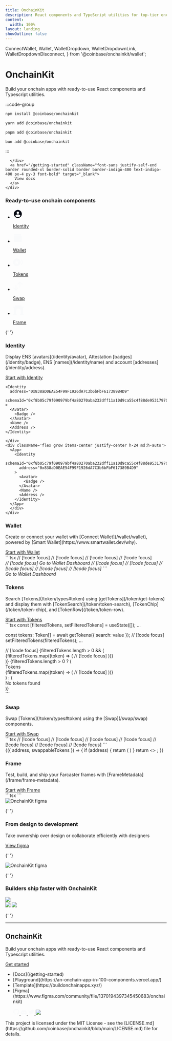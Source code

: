 ```yaml
---
title: OnchainKit
description: React components and TypeScript utilities for top-tier onchain apps.
content:
  width: 100%
layout: landing
showOutline: false
---
```


  ConnectWallet,
  Wallet,
  WalletDropdown,
  WalletDropdownLink,
  WalletDropdownDisconnect,
} from '@coinbase/onchainkit/wallet';

<div id="blobs">
  <div
    className="css-blurry-gradient top-[-15%] opacity-30 blur-[75px] left-[10%]"
    style={{
      background: "radial-gradient(circle at 50% 50%, #4F46E5, #4F46E5)",
    }}
  />
  <div
    className="css-blurry-gradient"
    style={{ top: "-15%", left: "calc(50% + 280px)" }}
  />
  <div
    className="css-blurry-gradient"
    style={{ top: "45%", left: "90%", height: "220px", width: "220px" }}
  />
  <div
    className="css-blurry-gradient"
    style={{ top: "35%", left: "10%", height: "220px", width: "220px" }}
  />
</div>

<div className="max-w-[1225px] mx-auto vp-doc relative px-[24px] mb-[26px] mt-0 md:px-0 md:mb-[64px]">
  <div className="mx-auto max-w-2xl">
    <div className="md:text-center flex flex-col gap-8 pt-[100px] pb-16">
      <h1 className="text-center text-6xl md:text-9xl font-medium no-underline dark:text-white tracking-[-0.1rem]">OnchainKit</h1>
      <div className="text-center text-xl md:text-3xl dark:text-white">
        <p className="leading-7 md:leading-none">
          Build your onchain apps with ready-to-use React components and Typescript utilities.
        </p>
      </div>
    </div>
    <div className="flex flex-col md:flex-row space-between items-center gap-6 w-full">
      <div id="home-install" className="h-full grow">
:::code-group

```bash [npm]
npm install @coinbase/onchainkit
```

```bash [yarn]
yarn add @coinbase/onchainkit
```

```bash [pnpm]
pnpm add @coinbase/onchainkit
```

```bash [bun]
bun add @coinbase/onchainkit
```

:::

      </div>
      <a href="/getting-started" className="font-sans justify-self-end border rounded-xl border-solid border border-indigo-400 text-indigo-400 px-4 py-3 font-bold" target="_blank">
        View docs
      </a>
    </div>

  </div>
</div>
<div className="flex flex-col md:flex-row justify-between items-center md:mb-[64px] mx-auto max-w-[1225px] z-10 pt-[100px]">
  <div className="flex flex-col gap-4 md:flex-row">
    <h3 className="py-[15px] md:w-[365px] text-4xl md:text-4xl md:text-left text-center">Ready-to-use onchain components</h3>
  </div>
  <ul className="flex gap-12 max-w-full flex-wrap justify-center md:justify-end">
    <li>
      <a href="#identity" className="flex flex-col items-center gap-3 group">
        <div className="w-[70px] h-[70px] bg-gray-800 rounded-xl p-5 group-hover:bg-gray-50">
          <svg width="30" height="30" viewBox="0 0 30 30" fill="none" xmlns="http://www.w3.org/2000/svg">
            <path className="fill-gray-50 group-hover:fill-gray-800" d="M27.5 15C27.5 21.9036 21.9036 27.5 15 27.5C15 27.5 15 27.5 15 27.5C14.973 27.5 14.9461 27.4999 14.9192 27.4997C14.5153 27.4972 14.1159 27.4755 13.722 27.4355C12.4613 27.3074 11.2561 26.9921 10.1344 26.5177C8.36951 25.7712 6.81171 24.6309 5.57122 23.2069C5.54692 23.179 5.52274 23.151 5.49869 23.1229C3.62914 20.9381 2.5 18.1009 2.5 15C2.5 8.09644 8.09644 2.5 15 2.5C21.9036 2.5 27.5 8.09644 27.5 15ZM18.75 11.25C18.75 9.17893 17.0711 7.5 15 7.5C12.9289 7.5 11.25 9.17893 11.25 11.25C11.25 13.3211 12.9289 15 15 15C17.0711 15 18.75 13.3211 18.75 11.25ZM15 25C18.4371 25 21.4692 23.266 23.2691 20.625C21.4692 17.984 18.4371 16.25 15 16.25C11.5629 16.25 8.53081 17.984 6.73084 20.625C8.53081 23.266 11.5629 25 15 25Z" fill="#030712"/>
          </svg>
        </div>
        <p className="text-center text-base not-italic font-normal leading-6">Identity</p>
      </a>
    </li>
    <li>
      <a href="#wallet" className="flex flex-col items-center gap-3 group">
        <div className="w-[70px] h-[70px] bg-gray-800 rounded-xl p-5 group-hover:bg-gray-50">
          <svg width="30" height="30" viewBox="0 0 30 30" fill="none" xmlns="http://www.w3.org/2000/svg">
            <path className="fill-gray-50 group-hover:fill-gray-800" d="M5 2.5H25V7.5H5C3.625 7.5 2.5 6.375 2.5 5C2.5 3.625 3.625 2.5 5 2.5Z" fill="#F9FAFB"/>
            <path className="fill-gray-50 group-hover:fill-gray-800" d="M2.5 8.75V23.75C2.5 25.825 4.175 27.5 6.25 27.5H27.5V8.75H2.5ZM22.5 20C21.4625 20 20.625 19.1625 20.625 18.125C20.625 17.0875 21.4625 16.25 22.5 16.25C23.5375 16.25 24.375 17.0875 24.375 18.125C24.375 19.1625 23.5375 20 22.5 20Z" fill="#F9FAFB"/>
          </svg>
        </div>
        <p className="text-center text-base not-italic font-normal leading-6">Wallet</p>
      </a>
    </li>
    <li>
      <a href="#tokens" className="flex flex-col items-center gap-3 group">
        <div className="w-[70px] h-[70px] bg-gray-800 rounded-xl p-5 group-hover:bg-gray-50">
          <svg width="30" height="30" viewBox="0 0 30 30" fill="none" xmlns="http://www.w3.org/2000/svg">
            <path className="fill-gray-50 group-hover:fill-gray-800" d="M23.75 15.625C23.75 22.1834 18.4334 27.5 11.875 27.5C5.31662 27.5 0 22.1834 0 15.625C0 9.06662 5.31662 3.75 11.875 3.75C18.4334 3.75 23.75 9.06662 23.75 15.625ZM11.875 9.0625L10.1368 13.4568L5.625 13.8371L9.0625 16.9332L8.01229 21.5625L11.875 19.0818L15.7377 21.5625L14.6875 16.9332L18.125 13.8371L13.6132 13.4568L11.875 9.0625Z" fill="#F9FAFB"/>
            <path className="fill-gray-50 group-hover:fill-gray-800" d="M30 15.625C30 19.6212 28.026 23.1564 25 25.3086V21.9988C26.5515 20.3262 27.5 18.0864 27.5 15.625C27.5 13.1636 26.5515 10.9238 25 9.25117V5.94138C28.026 8.09364 30 11.6288 30 15.625Z" fill="#F9FAFB"/>
          </svg>
        </div>
        <p className="text-center text-base not-italic font-normal leading-6">Tokens</p>
      </a>
    </li>
    <li>
      <a href="#swap" className="flex flex-col items-center gap-3 group">
        <div className="w-[70px] h-[70px] bg-gray-800 rounded-xl p-5 group-hover:bg-gray-50">
          <svg width="30" height="30" viewBox="0 0 30 30" fill="none" xmlns="http://www.w3.org/2000/svg">
            <path className="fill-gray-50 group-hover:fill-gray-800" d="M22.844 5.40681L22.7821 18.7446L20.2719 18.7446L20.3514 5.40681L15.4105 10.3477L13.6427 8.57995L21.5977 0.625L29.5527 8.57995L27.7849 10.3477L22.844 5.40681Z" fill="#F9FAFB"/>
            <path className="fill-gray-50 group-hover:fill-gray-800" d="M7.78073 23.9679L7.84261 10.6301L10.3528 10.6301L10.2733 23.9679L15.2142 19.027L16.982 20.7948L9.027 28.7497L1.07205 20.7948L2.83982 19.027L7.78073 23.9679Z" fill="#F9FAFB"/>
          </svg>
        </div>
        <p className="text-center text-base not-italic font-normal leading-6">Swap</p>
      </a>
    </li>
    <li>
      <a href="#frame" className="flex flex-col items-center gap-3 group">
        <div className="w-[70px] h-[70px] bg-gray-800 rounded-xl p-5 group-hover:bg-gray-50">
          <svg width="34" height="30" viewBox="0 0 34 30" fill="none" xmlns="http://www.w3.org/2000/svg">
            <path className="fill-gray-50 group-hover:fill-gray-800" d="M6.25229 0H27.3604V30H24.262V16.2581H24.2316C23.8891 12.4601 20.6955 9.48387 16.8064 9.48387C12.9172 9.48387 9.72356 12.4601 9.38112 16.2581H9.35073V30H6.25229V0Z" fill="#F9FAFB"/>
            <path className="fill-gray-50 group-hover:fill-gray-800" d="M0.636368 4.25807L1.89511 8.51613H2.9602V25.7419C2.42544 25.7419 1.99194 26.1752 1.99194 26.7097V27.871H1.79828C1.26353 27.871 0.83002 28.3042 0.83002 28.8387V30H11.6746V28.8387C11.6746 28.3042 11.2411 27.871 10.7063 27.871H10.5126V26.7097C10.5126 26.1752 10.0791 25.7419 9.54438 25.7419H8.38247V4.25807H0.636368Z" fill="#F9FAFB"/>
            <path className="fill-gray-50 group-hover:fill-gray-800" d="M24.4556 25.7419C23.9209 25.7419 23.4874 26.1752 23.4874 26.7097V27.871H23.2937C22.759 27.871 22.3254 28.3042 22.3254 28.8387V30H33.17V28.8387C33.17 28.3042 32.7365 27.871 32.2017 27.871H32.0081V26.7097C32.0081 26.1752 31.5746 25.7419 31.0398 25.7419V8.51613H32.1049L33.3636 4.25807H25.6175V25.7419H24.4556Z" fill="#F9FAFB"/>
          </svg>
        </div>
        <p className="text-center text-base not-italic font-normal leading-6">Frame</p>
      </a>
    </li>
  </ul>
</div>

<main id="landing-page"  className="css-main-container items-center flex flex-col mx-auto vp-doc relative px-0 mt-0">

{' '}

<section className="w-[1225px] max-w-full pt-[56px] px-1 md:px-0">
  <main id="identity" className="flex flex-col gap-4 md:flex-row md:text-left text-center">
    <h3 className="basis-1/2 py-[15px] text-4xl md:text-4xl">Identity</h3>
  </main>
  <aside className="pb-6">
    <p className="text-base md:text-base pb-[24px] md:text-left text-center">
      Display ENS [avatars](/identity/avatar), Attestation [badges](/identity/badge), ENS [names](/identity/name) and account [addresses](/identity/address).
    </p>
    <a href="/identity/introduction" className="mx-auto md:m-0 flex justify-center items-center border border-indigo-400 text-indigo-400 font-bold leading-6 px-4 py-3 rounded-xl border-solid w-[180px]">
      Start with Identity
    </a>
    <div className="flex grow md:flex-row pt-[44px] flex-col">
      <div className="w-[664px] max-w-full">

```tsx
<Identity
  address="0x838aD0EAE54F99F1926dA7C3b6bFbF617389B4D9"
  schemaId="0xf8b05c79f090979bf4a80270aba232dff11a10d9ca55c4f88de95317970f0de9"
>
  <Avatar>
    <Badge />
  </Avatar>
  <Name />
  <Address />
</Identity>
```

    </div>
    <div className='flex grow items-center justify-center h-24 md:h-auto'>
      <App>
        <Identity
          schemaId="0xf8b05c79f090979bf4a80270aba232dff11a10d9ca55c4f88de95317970f0de9"
          address="0x838aD0EAE54F99F1926dA7C3b6bFbF617389B4D9"
        >
          <Avatar>
            <Badge />
          </Avatar>
          <Name />
          <Address />
        </Identity>
      </App>
      </div>
    </div>

  </aside>
  <main id="wallet" className="pt-[56px] flex flex-col gap-4 md:flex-row md:text-left text-center">
    <h3 className="basis-1/2 py-[15px] text-4xl md:text-4xl">Wallet</h3>
  </main>
  <aside className="pb-6">
    <p className="text-base md:text-base pb-[24px] md:text-left text-center">
      Create or connect your wallet with [Connect Wallet](/wallet/wallet), powered by [Smart Wallet](https://www.smartwallet.dev/why).
    </p>
    <a href="/wallet/wallet" className="mx-auto md:m-0  flex justify-center items-center border border-indigo-400 text-indigo-400 font-bold leading-6 px-4 py-3 rounded-xl border-solid w-[180px]">
      Start with Wallet
    </a>
    <div className="flex grow md:flex-row pt-[44px] flex-col">
      <div className="w-[664px] max-w-full">
```tsx
<Wallet> // [!code focus]
  <ConnectWallet> // [!code focus]
    <Avatar className="h-6 w-6" />
    <Name />
  </ConnectWallet> // [!code focus]
  <WalletDropdown> // [!code focus]
    <Identity className="px-4 pt-3 pb-2" hasCopyAddressOnClick>
      <Avatar />
      <Name>
        <Badge />
      </Name>
      <Address />
      <EthBalance />
    </Identity>
    <WalletDropdownLink icon="wallet" href="https://wallet.coinbase.com"> // [!code focus]
      Go to Wallet Dashboard // [!code focus]
    </WalletDropdownLink> // [!code focus]
    <WalletDropdownDisconnect /> // [!code focus]
  </WalletDropdown> // [!code focus]
</Wallet> // [!code focus]
```
      </div>
      <div className='flex grow items-center justify-center h-24 mt-[50px] md:mt-0 md:h-auto'>
<WalletComponents>
  <Wallet>
    <ConnectWallet>
      <Avatar className="h-6 w-6" />
      <Name />
    </ConnectWallet>
    <WalletDropdown>
      <Identity className="px-4 pt-3 pb-2" hasCopyAddressOnClick>
        <Avatar />
        <Name>
          <Badge />
        </Name>
        <Address className={color.foregroundMuted} />
        <EthBalance />
      </Identity>
      <WalletDropdownLink icon="wallet" href="https://wallet.coinbase.com">
        Go to Wallet Dashboard
      </WalletDropdownLink>
      <WalletDropdownDisconnect />
    </WalletDropdown>
  </Wallet>
</WalletComponents>
      </div>
    </div>
  </aside>


  <main id="tokens" className="pt-[56px] flex flex-col gap-4 md:flex-row md:text-left text-center">
    <h3 className="basis-1/2 py-[15px] text-4xl md:text-4xl">Tokens</h3>
  </main>
  
  <aside className="pb-6">
    <p className="text-base md:text-base pb-[24px] md:text-left text-center">
      Search [Tokens](/token/types#token) using [getTokens](/token/get-tokens) and display them with [TokenSearch](/token/token-search), [TokenChip](/token/token-chip), and [TokenRow](/token/token-row).
    </p>
    <a href="/token/introduction" className="mx-auto md:m-0 flex justify-center items-center border border-indigo-400 text-indigo-400 font-bold leading-6 px-4 py-3 rounded-xl border-solid w-[180px]">
      Start with Tokens
    </a>
    <div className="flex grow md:flex-row pt-[44px] flex-col">
      <div className="w-[664px] max-w-full">
```tsx
const [filteredTokens, setFilteredTokens] = useState<Token[]>([]);
...

const tokens: Token[] = await getTokens({ search: value }); // [!code focus]
setFilteredTokens(filteredTokens);
...

<div className="flex flex-col gap-4 rounded-3xl bg-white p-4">
  <TokenSearch onChange={handleChange} delayMs={200} /> // [!code focus]
  {filteredTokens.length > 0 && (
    <div className="flex gap-2">
      {filteredTokens.map((token) => (
        <TokenChip key={token.name} token={token} onClick={handleSelect} /> // [!code focus]
      ))}
    </div>
  )}
  {filteredTokens.length > 0 ? (
    <div>
      <div className="text-body text-black">Tokens</div>
      <div>
        {filteredTokens.map((token) => (
          <TokenRow key={token.name} token={token} onClick={handleSelect} /> // [!code focus]
        ))}
      </div>
    </div>
  ) : (
    <div className="text-body text-black">No tokens found</div>
  )}
</div>
```
      </div>
      <div className='flex grow items-center justify-center h-auto p-6'>
<App>
  <TokenSelector />
</App>
      </div>
    </div>
  </aside>


  <main id="swap" className="pt-[56px] flex flex-col gap-4 md:flex-row md:text-left text-center">
    <h3 className="basis-1/2 py-[15px] text-4xl md:text-4xl">Swap</h3>
  </main>
  <aside className="pb-6">
    <p className="text-base md:text-base pb-[24px] md:text-left text-center">
      Swap [Tokens](/token/types#token) using the [Swap](/swap/swap) components.
    </p>
    <a href="/swap/swap" className="mx-auto md:m-0 flex justify-center items-center border border-indigo-400 text-indigo-400 font-bold leading-6 px-4 py-3 rounded-xl border-solid w-[180px]">
      Start with Swap
    </a>
    <div className="flex grow flex-col items-center md:flex-row pt-[44px] md:pt-[20px]">
      <div className="w-[664px] max-w-full">
```tsx
<Swap address={address}> // [!code focus]
  <SwapAmountInput // [!code focus]
    label="Sell" // [!code focus]
    swappableTokens={swappableTokens} // [!code focus]
    token={ETHToken} // [!code focus]
    type="from" // [!code focus]
  /> // [!code focus]
  <SwapToggleButton /> // [!code focus]
  <SwapAmountInput // [!code focus]
    label="Buy" // [!code focus]
    swappableTokens={swappableTokens} // [!code focus]
    token={USDCToken} // [!code focus]
    type="to" // [!code focus]
  /> // [!code focus]
  <SwapButton onSubmit={onSubmit} /> // [!code focus]
  <SwapMessage /> // [!code focus]
</Swap> // [!code focus]
```
      </div>
      <div className='flex grow items-center justify-center h-auto p-6'>
<App>
  <SwapWrapper>
    {({ address, swappableTokens }) => {
      if (address) {
        return (
          <Swap address={address}>
            <SwapAmountInput
              label="Sell"
              swappableTokens={swappableTokens}
              token={swappableTokens[1]}
              type="from"
            />
            <SwapToggleButton />
            <SwapAmountInput
              label="Buy"
              swappableTokens={swappableTokens}
              token={swappableTokens[2]}
              type="to"
            />
            <SwapButton />
            <SwapMessage />
          </Swap>
        )
      }
      return <>
        <Wallet>
          <ConnectWallet>
            <Avatar className="h-6 w-6" />
            <Name />
          </ConnectWallet>
        </Wallet>
      </>;
    }}
  </SwapWrapper>
</App>
      </div>
    </div>
  </aside>

  <main id="frame" className="pt-[56px] flex flex-col gap-4 md:flex-row md:text-left text-center">
    <h3 className="basis-1/2 py-[15px] text-4xl md:text-4xl">Frame</h3>
  </main>
  <aside className="pb-10">
    <p className="text-base md:text-base pb-[24px] md:text-left text-center">
      Test, build, and ship your Farcaster frames with [FrameMetadata](/frame/frame-metadata).
    </p>
    <a href="/frame/frame-metadata" className="mx-auto md:m-0 flex justify-center items-center border border-indigo-400 text-indigo-400 font-bold leading-6 px-4 py-3 rounded-xl border-solid w-[180px]">
      Start with Frame
    </a>
    <div className="flex grow flex-col items-center md:flex-row pt-[44px]">
      <div className="w-[664px] max-w-full">
```tsx
 <FrameMetadata
      buttons={[
        {
          label: 'Tell me the story',
        },
        {
          action: 'link',
          label: 'Link to Google',
          target: 'https://www.google.com'
        },
        {
          action: 'post_redirect',
          label: 'Redirect to cute pictures',
        },
      ]}
      image={{
       src: 'https://zizzamia.xyz/park-3.png',
       aspectRatio: '1:1'
      }}
      input={{
        text: 'Tell me a boat story',
      }}
      state={{
        counter: 1,
      }}
      postUrl="https://zizzamia.xyz/api/frame"
    />
```
      </div>
      <div className='flex grow items-center justify-center h-auto p-6'>
        <img className="max-w-full w-[350px]" alt="OnchainKit figma" src="/assets/frame.png" width="auto" />
      </div>
    </div>
  </aside>
</section>




{' '}

<section className="css-alternate-container w-full flex flex-col items-center py-24">
  <div className="w-[1225px] max-w-full flex flex-col justify-between">
    <div className="flex flex-col md:flex-row justify-between items-center pb-[20px]">
      <div>
        <h3 className="basis-1/2 py-[15px] text-4xl md:text-4xl text-center md:text-left max-w-[250px]">From design to development</h3>
      </div>
      <p className="w-[450px] max-w-full text-[#8A919E] text-[28px] font-light leading-9 md:text-[28px] text-center md:text-left">Take ownership over design or collaborate efficiently with designers</p>
    </div>
    <aside className="mx-auto md:mx-0">
      <a href="/swap/swap" className="flex justify-center items-center border border-indigo-400 text-indigo-400 font-bold leading-6 px-4 py-3 rounded-xl border-solid w-[180px]">
        View figma
      </a>
    </aside>
  </div>
</section>


{' '}

<section className="css-alternate-container w-full flex items-center justify-center">
  <aside className="flex flex-col pb-10 md:flex-row md:px-2 w-[940px]">
    <img alt="OnchainKit figma" src="/assets/onchain-figma.png" width="auto" />
  </aside>
</section>


{' '}

<section className="css-alternate-container w-full flex flex-col items-center py-24 gap-[72px]">
  <div>
    <h3 className="basis-1/2 py-[15px] text-4xl md:text-4xl max-w-[525px] text-center">Builders ship faster with OnchainKit</h3>
  </div>
  <div className="flex flex-col md:flex-row gap-6">
    <div className="max-w-[438px]">
      <img src="/assets/onchain-tweet-1.png" />
    </div>
    <div className="flex flex-col max-w-[648px] gap-6">
      <img src="/assets/onchain-tweet-2.png" />
      <img src="/assets/onchain-tweet-3.png" />
    </div>
  </div>

</section>

{' '}


<hr className="my-8 md:my-20" />

  <footer id="landing-footer" className="flex flex-col justify-center space-y-[25px] max-w-screen-xl w-full pb-[30px]">
    <div className="flex flex-col md:flex-row md:items-end justify-between">
      <div className="flex flex-col justify-between xl:flex-row xl:space-x-[25px]">
        <div className="pt-[20px] xl:pt-[40px]">
          <h2 className="text-4xl md:text-9xl text-center md:text-left">OnchainKit</h2>
          <p className="leading-7 text-xl text-gray-400 px-0 py-6 max-w-[500px] md:text-left text-center">
            Build your onchain apps with ready-to-use React components and Typescript utilities.
          </p>
          <a id="alternate-button" href="/getting-started" className="mx-auto md:mx-0 flex justify-center items-center bg-indigo-600 text-[white] font-bold leading-6 px-4 py-3 rounded-xl w-[180px]">
            Get started
          </a>
        </div>
      </div>
      <div className="flex flex-col md:flex-row items-center md:space-x-[128px]">
        <ul className="flex space-x-[28px] py-3 md:py-0">
          <li>[Docs](/getting-started)</li>
          <li>[Playground](https://an-onchain-app-in-100-components.vercel.app/)</li>
          <li>[Template](https://buildonchainapps.xyz/)</li>
          <li>[Figma](https://www.figma.com/community/file/1370194397345450683/onchainkit)</li>
        </ul>
        <ul id="social-icons-list" className="flex space-x-[28px]">
          <a href="https://github.com/coinbase/onchainkit" target="_blank">
            <svg width="20" height="19" viewBox="0 0 20 19" fill="none" xmlns="http://www.w3.org/2000/svg">
              <path fillRule="evenodd" clipRule="evenodd" d="M10.0719 0.19519C4.83504 0.19519 0.601562 4.45988 0.601562 9.73589C0.601562 13.9533 3.3141 17.5232 7.07711 18.7867C7.54758 18.8817 7.71991 18.5814 7.71991 18.3289C7.71991 18.1077 7.70441 17.3495 7.70441 16.5596C5.06999 17.1283 4.5214 15.4223 4.5214 15.4223C4.09803 14.3166 3.47073 14.0324 3.47073 14.0324C2.60849 13.4479 3.53354 13.4479 3.53354 13.4479C4.48999 13.5111 4.99187 14.4272 4.99187 14.4272C5.83841 15.8803 7.20253 15.4698 7.75132 15.217C7.82963 14.6009 8.08067 14.1745 8.34721 13.9376C6.24608 13.7164 4.03541 12.8951 4.03541 9.23033C4.03541 8.1878 4.41148 7.33487 5.00738 6.67151C4.91336 6.43463 4.58401 5.45511 5.10159 4.1441C5.10159 4.1441 5.90122 3.89132 7.70421 5.12343C8.47614 4.91459 9.27221 4.80835 10.0719 4.80745C10.8715 4.80745 11.6867 4.91814 12.4394 5.12343C14.2426 3.89132 15.0422 4.1441 15.0422 4.1441C15.5598 5.45511 15.2302 6.43463 15.1362 6.67151C15.7478 7.33487 16.1084 8.1878 16.1084 9.23033C16.1084 12.8951 13.8977 13.7005 11.7809 13.9376C12.1259 14.2377 12.4237 14.8062 12.4237 15.7066C12.4237 16.9861 12.4082 18.0129 12.4082 18.3287C12.4082 18.5814 12.5807 18.8817 13.051 18.7869C16.814 17.523 19.5265 13.9533 19.5265 9.73589C19.542 4.45988 15.293 0.19519 10.0719 0.19519Z" fill="#F9FAFB"/>
            </svg>
          </a>
          <a href="https://discord.gg/8gW3h6w5" target="_blank">
            <svg width="19" height="15" viewBox="0 0 19 15" fill="none" xmlns="http://www.w3.org/2000/svg">
              <path d="M16.0995 1.52957C14.8561 0.960314 13.5435 0.556465 12.1951 0.328339C12.0106 0.658176 11.8437 0.997534 11.695 1.34499C10.2587 1.12857 8.79818 1.12857 7.36193 1.34499C7.21317 0.99757 7.04622 0.658216 6.86179 0.328339C5.51258 0.558391 4.19908 0.963199 2.95444 1.53255C0.483511 5.18834 -0.18632 8.75333 0.148595 12.2677C1.59564 13.3368 3.21529 14.1499 4.93714 14.6717C5.32485 14.1502 5.66793 13.597 5.96273 13.0179C5.4028 12.8088 4.86237 12.5508 4.34769 12.2469C4.48315 12.1486 4.61562 12.0474 4.74364 11.9492C6.24123 12.6534 7.87577 13.0186 9.5307 13.0186C11.1856 13.0186 12.8202 12.6534 14.3178 11.9492C14.4473 12.0548 14.5797 12.1561 14.7137 12.2469C14.198 12.5513 13.6566 12.8098 13.0957 13.0194C13.3901 13.5982 13.7332 14.151 14.1213 14.6717C15.8446 14.152 17.4655 13.3393 18.9128 12.2692C19.3058 8.19365 18.2415 4.6614 16.0995 1.52957ZM6.38696 10.1064C5.45366 10.1064 4.68261 9.25942 4.68261 8.21746C4.68261 7.1755 5.42686 6.32109 6.38398 6.32109C7.34109 6.32109 8.10619 7.1755 8.08981 8.21746C8.07344 9.25942 7.33812 10.1064 6.38696 10.1064ZM12.6744 10.1064C11.7396 10.1064 10.9716 9.25942 10.9716 8.21746C10.9716 7.1755 11.7158 6.32109 12.6744 6.32109C13.633 6.32109 14.3922 7.1755 14.3758 8.21746C14.3594 9.25942 13.6256 10.1064 12.6744 10.1064Z" fill="#F9FAFB"/>
            </svg>
          </a>
          <a href="https://x.com/Onchainkit" target="_blank">
            <svg width="20" height="17" viewBox="0 0 20 17" fill="none" xmlns="http://www.w3.org/2000/svg">
              <path d="M17.5224 4.63938C17.534 4.80622 17.534 4.97306 17.534 5.14144C17.534 10.2719 13.6282 16.1889 6.48649 16.1889V16.1858C4.37679 16.1889 2.31092 15.5846 0.534897 14.4452C0.841664 14.4821 1.14997 14.5005 1.45904 14.5013C3.20739 14.5028 4.90575 13.9162 6.28121 12.836C4.61974 12.8045 3.16279 11.7212 2.65382 10.1397C3.23583 10.2519 3.83553 10.2289 4.40678 10.0728C2.59539 9.70681 1.2922 8.11531 1.2922 6.26702V6.21781C1.83193 6.51843 2.43624 6.68527 3.05439 6.70372C1.34833 5.56353 0.822443 3.29391 1.85269 1.51943C3.82399 3.94512 6.73252 5.41976 9.85478 5.57583C9.54186 4.22729 9.96933 2.81416 10.9781 1.86618C12.5419 0.396155 15.0014 0.471501 16.4714 2.03455C17.341 1.8631 18.1744 1.54403 18.9371 1.09196C18.6472 1.99073 18.0406 2.75419 17.2303 3.23933C17.9999 3.1486 18.7518 2.94255 19.4599 2.6281C18.9386 3.40924 18.282 4.08966 17.5224 4.63938Z" fill="#F9FAFB"/>
            </svg>
          </a>  
          <a href="https://warpcast.com/~/channel/onchainkit" target="_blank">
            <img src="/assets/warpcast-logo.png" />
          </a>
        </ul>
      </div>
    </div>
    <p className="leading-7 text-xl text-gray-400 px-0 pt-16">
      This project is licensed under the MIT License - see the [LICENSE.md](https://github.com/coinbase/onchainkit/blob/main/LICENSE.md) file for details.
    </p>
  </footer>
</main>
